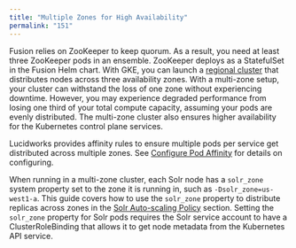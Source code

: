 ```yaml
---
title: "Multiple Zones for High Availability"
permalink: "151"
---
```


Fusion relies on ZooKeeper to keep quorum. As a result, you need at least three ZooKeeper pods in an ensemble. ZooKeeper deploys as a StatefulSet in the Fusion Helm chart. With GKE, you can launch a [regional cluster](https://cloud.google.com/kubernetes-engine/docs/concepts/regional-clusters) that distributes nodes across three availability zones. With a multi-zone setup, your cluster can withstand the loss of one zone without experiencing downtime. However, you may experience degraded performance from losing one third of your total compute capacity, assuming your pods are evenly distributed. The multi-zone cluster also ensures higher availability for the Kubernetes control plane services.

Lucidworks provides affinity rules to ensure multiple pods per service get distributed across multiple zones. See [Configure Pod Affinity](/how-to/795/configure-pod-affinity) for details on configuring.

When running in a multi-zone cluster, each Solr node has a `solr_zone` system property set to the zone it is running in, such as `-Dsolr_zone=us-west1-a`. This guide covers how to use the `solr_zone` property to distribute replicas across zones in the [Solr Auto-scaling Policy](/how-to/931/deploy-fusion-at-scale#solr-autoscaling) section. Setting the `solr_zone` property for Solr pods requires the Solr service account to have a ClusterRoleBinding that allows it to get node metadata from the Kubernetes API service.